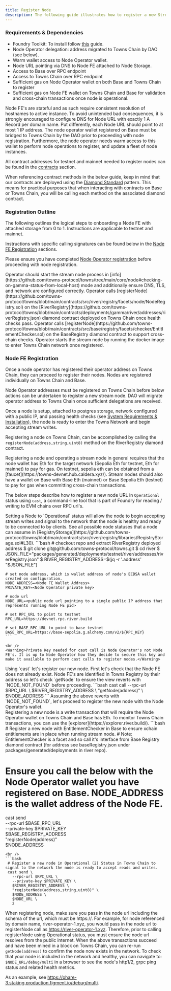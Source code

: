 ```yaml
---
title: Register Node
description: The following guide illustrates how to register a new Stream Node instance on Towns Chain. This guide uses Testnet as an example. The Mainnet guide follows from this guide with modifications to contract addresses and rpc url for Towns Chain.
---
```


### Requirements & Dependencies

- Foundry Toolkit: To install follow [this](https://book.getfoundry.sh/getting-started/installation) guide.
- Node Operator delegation: address migrated to Towns Chain by DAO (see below).
- Warm wallet access to Node Operator wallet.
- Node URL pointing via DNS to Node FE attached to Node Storage.
- Access to Base over RPC endpoint
- Access to Towns Chain over RPC endpoint
- Sufficient gas on Node Operator wallet on both Base and Towns Chain to register
- Sufficient gas on Node FE wallet on Towns Chain and Base for validation and cross-chain transactions once node is operational.

<Note>
  Node FE's are stateful and as such require consistent resolution of hostnames
  to active instance. To avoid unintended bad consequences, it is strongly
  encouraged to configure DNS for Node URL with exactly 1 A Record per domain
  name. Put differently, each Node URL should point to at most 1 IP address.
</Note>

<Note>
  The node operator wallet registered on Base must
  be bridged to Towns Chain by the DAO prior to proceeding with node registration. Furthermore, the node operator needs warm access to this
  wallet to perform node operations to register, and update a fleet of node instances.
</Note>


All contract addresses for testnet and mainnet needed to register nodes can be found in the [contracts](/run/contracts) section.

<Note>When referencing contract methods in the below guide, keep in mind that our contracts are deployed using the [Diamond Standard](https://www.quicknode.com/guides/ethereum-development/smart-contracts/the-diamond-standard-eip-2535-explained-part-1) pattern. This means for practical purposes that when interacting with contracts on Base or Towns Chain, you will be calling each method on the associated diamond contract.</Note>


### Registration Outline 

The following outlines the logical steps to onboarding a Node FE with attached storage from 0 to 1. Instructions are applicable to testnet and mainnet.

Instructions with specific calling signatures can be found below in the [Node FE Registration](#node-fe-registration) sections.

Please ensure you have completed [Node Operator registration](/run/node-operator/register-towns-operator) before proceeding with node registration.

<Steps>
<Step title="Start Stream Node in Info Mode">Operator should start the stream node process in [info](https://github.com/towns-protocol/towns/tree/main/core/node#checking-on-gamma-status-from-local-host) mode and additionally ensure DNS, TLS, and network are configured correctly.</Step>
<Step title="Register Node in Towns Chain">Operator calls [registerNode](https://github.com/towns-protocol/towns/blob/main/contracts/src/river/registry/facets/node/NodeRegistry.sol) on the [RiverRegistry](https://github.com/towns-protocol/towns/blob/main/contracts/deployments/gamma/river/addresses/riverRegistry.json) diamond contract deployed on Towns Chain once health checks pass.</Step>
<Step title="Register Node in Base">Operator calls [registerNode](https://github.com/towns-protocol/towns/blob/main/contracts/src/base/registry/facets/checker/EntitlementChecker.sol) on the BaseRegistry diamond contract to support cross-chain checks.</Step>
<Step title="Start Stream Node">Operator starts the stream node by running the docker image to enter Towns Chain network once registered.</Step>
</Steps>

### Node FE Registration

Once a node operator has registered their operator address on Towns Chain, they can proceed to register their nodes. Nodes are registered individually on Towns Chain and Base.

<Warning>
  Node Operator addresses must be registered on Towns Chain before below actions
  can be undertaken to register a new stream node. DAO will migrate operator address to Towns Chain
  once sufficient delegations are received.
</Warning>

Once a node is setup, attached to postgres storage, network configured with a public IP, and passing health checks (see [System Requirements & Installation](/run/node-operator/system-requirements-installation)), the node is ready to enter the Towns Network and begin accepting stream writes.

Registering a node on Towns Chain, can be accomplished by calling the `registerNode(address,string,uint8)` method on the RiverRegistry diamond contract.

<Warning>
  Registering a node and operating a stream node in general requires that the
  node wallet has Eth for the target network (Sepolia Eth for testnet, Eth for mainnet) to pay for gas.
  On testnet, sepolia eth can be obtained from a
  [faucet](https://towns-devnet.hub.caldera.xyz/).
  Stream nodes should also have a wallet on Base with Base Eth (mainnet) or Base Sepolia Eth (testnet) to pay for gas when committing cross-chain transactions.
</Warning>

The below steps describe how to register a new node URL in `Operational` status using `cast`, a command-line tool that is part of Foundry for reading / writing to EVM chains over RPC url's.

<Note>
  Setting a Node to `Operational` status will allow the node to begin accepting stream writes and signal to the network that the node is healthy and ready to be connected to by clients. See all possible node statuses that a node can assume in [RegistryStorage](https://github.com/towns-protocol/towns/blob/main/contracts/src/river/registry/libraries/RegistryStorage.sol#L30).
</Note>

<Steps>
  <Step title="Setup Variables for Registration">
    ```bash
    # checkout repo and extract RiverRegistry deployed address
    $ git clone git@github.com:towns-protocol/towns.git
    $ cd river
    $ JSON_FILE="packages/generated/deployments/testnet/river/addresses/riverRegistry.json"
    $ RIVER_REGISTRY_ADDRESS=$(jq -r '.address' "$JSON_FILE") 
    
    # set node address, which is wallet address of node's ECDSA wallet created on configuration.
    NODE_ADDRESS=<Node FE Wallet Address>
    PRIVATE_KEY=<Node Operator private key>

    # node url
    NODE_URL=<public node url pointing to a single public IP address that represents running Node FE pid>

    # set RPC_URL to point to testnet
    RPC_URL=https://devnet.rpc.river.build

    # set BASE_RPC_URL to point to base testnet
    BASE_RPC_URL=https://base-sepolia.g.alchemy.com/v2/${RPC_KEY}
    ```

    <br />
    <Warning>Private Key needed for cast call is Node Operator's not Node FE's. It is up to Node Operator how they decide to secure this key and make it available to perform cast calls to register nodes.</Warning>

  </Step>
  <Step title="Register Node on Base and Towns Chain">
  Using `cast` let's register our new node. First let's check that the Node FE does not already exist. Node FE's are identified in Towns Registry by their address so let's check `getNode` to ensure the view reverts with `NODE_NOT_FOUND` before proceeding.
  ```bash
  cast call --rpc-url $RPC_URL \                         
    $RIVER_REGISTRY_ADDRESS \
    "getNode(address)" \
    $NODE_ADDRESS
  ```
  Assuming the above reverts with `NODE_NOT_FOUND`, let's proceed to register the new node with the Node Operator's wallet.
  <br />
  <Note>Registering a new node is a write transaction that will require the Node Operator wallet on Towns Chain and Base has Eth. To monitor Towns Chain transactions, you can use the [explorer](https://explorer.river.build/).</Note>
  ```bash
  # Register a new node with EntitlementChecker in Base to ensure xchain entitlements are in place when running stream node.
  # Note: EntitlementChecker is a facet and so call it's interface from Base Registry diamond contract (for address see baseRegistry.json under packages/generated/deployments in river repo).

  # Ensure you call the below with the Node Operator wallet you have registered on Base. NODE_ADDRESS is the wallet address of the Node FE.
  cast send \
    --rpc-url $BASE_RPC_URL \
    --private-key $PRIVATE_KEY \
    $BASE_REGISTRY_ADDRESS \
    "registerNode(address)" \
    $NODE_ADDRESS
  ```
  <br />
  ```bash
   # Register a new node in Operational (2) Status in Towns Chain to signal to the network the node is ready to accept reads and writes.
   cast send \
     --rpc-url $RPC_URL \
     --private-key $PRIVATE_KEY \
     $RIVER_REGISTRY_ADDRESS \
     "registerNode(address,string,uint8)" \
     $NODE_ADDRESS \
     $NODE_URL \
     2 
  ```
  <Warning>When registering node, make sure you pass in the node url including the schema of the url, which must be https://. For example, for node referenced by domain name, river-operator-1.xyz, you would pass in the node url to registerNode call as https://river-operator-1.xyz.
  Therefore, prior to calling registerNode using Operational status, you must ensure the node url resolves from the public internet.</Warning>
  When the above transactions succeed and have been mined in a block on Towns Chain, you can re-run `getNode(address)` to confirm the node now exists in the network.
</Step>
<Step title="Check Node Health from Debug Multi Dashboard">
  To check that your node is included in the network and healthy, you can navigate to:
  `$NODE_URL/debug/multi` in a browser to see the node's http1/2, grpc ping status and related health metrics.

  As an example, see https://ohare-3.staking.production.figment.io/debug/multi.
  </Step>
</Steps>
